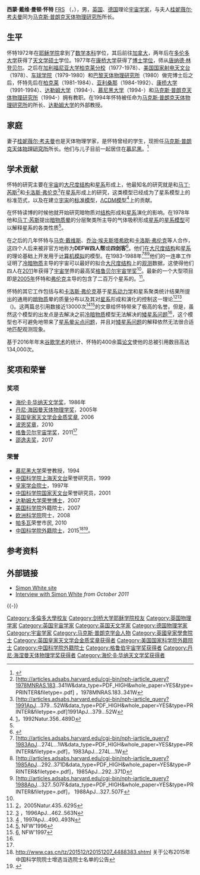 {{Copy edit|time=2021-06-02T10:37:06+00:00}}
{{Infobox scientist
| name = 西蒙·怀特<br />Simon White
| image = File:Simon White at RAS NAM 2012.jpg
| caption = 西蒙·怀特在2012年的全英天文学会议上演讲，前排浅衣服者为他的长期合作者[[卡洛斯·弗伦克|卡洛斯·弗伦克]]
| birth_date        = {{birth date and age|df=yes|1951|9|30}}
| birth_place       = {{ENG}}[[肯特郡|肯特郡]][[阿什福德|阿什福德]]
| death_date        = 
| death_place       = 
| residence   = {{GER}}[[巴伐利亚|拜燕州]][[加兴|加兴]]
| nationality = {{UK}}
| field = [[天体物理|天体物理]]、[[宇宙学|宇宙学]]
| work_institution = {{plainlist|
*[[马克斯·普朗克天体物理研究所|马克斯·普朗克天体物理研究所]]
*[[慕尼黑大学|慕尼黑大学]]
*[[达勒姆大学|达勒姆大学]]
*[[剑桥大学|康桥大学]]
*[[亚利桑那大学|亚利桑那大学]]
*[[加利福尼亚大学柏克莱分校|加利福尼亚大学柏克莱分校]]
*[[巴黎天体物理研究所|巴黎天体物理研究所]]
*[[剑桥大学丘吉尔学院|车球学院]]
*[[美国国家射电天文台|美国国家射电天文台]]
*[[弗吉尼亚大学|弗吉尼亚大学]]
}}
| alma_mater = {{plainlist|
*[[剑桥大学耶稣学院|耶稣学院]] ([[学士学位|学士学位]]){{small|(1972)}}
*[[多伦多大学|多伦多大学]] ([[硕士学位|硕士学位]]){{small|(1974)}}
*[[剑桥大学|康桥大学]] ([[博士学位|博士学位]]){{small|(1977)}}
*[[达勒姆大学|达勒姆大学]] ([[荣誉博士|荣誉博士]]){{small|(2007)}}
}}
| doctoral_advisor  = [[唐纳德·林登贝尔|唐纳德·林登贝尔]]
| notable_students = {{plainlist|
*[[卡洛斯·弗伦克|卡洛斯·弗伦克]]
*[[桂妮薇尔·考夫曼|桂妮薇尔·考夫曼]]（怀特之妻）
*{{link-de|沃尔克·斯普林格尔|Volker Springel}}
*[[莫厚俊|莫厚俊]]
*[[高亮|高亮]]
}}
| thesis_title = The Clustering of Galaxies<ref>{{MathGenealogy|id=112307}}</ref>
| thesis_year = 1977
| known_for = [[冷暗物质|冷暗物质]]<br />[[ΛCDM模型|ΛCDM模型]]<br />[[星系|星系]]的形成与进化理论及[[计算机模拟|计算机模拟]]
| societies = 
| influences = {{link-en|丹尼斯·夏玛|Dennis W. Sciama}}<br />[[马丁·芮斯|马丁·芮斯]]
| influenced = [[约翰·皮考克|约翰·皮考克]]<br />[[毛淑德|毛淑德]]
| prizes = [[英国皇家天文学会金质奖章|英国皇家天文学会金质奖章]]{{small|(2006)}}<br />[[格鲁贝尔宇宙学奖|格鲁贝尔宇宙学奖]]{{small|(2011)}}<br />[[波恩奖章|波恩奖章]]{{small|(2010)<br />}}[[邵逸夫奖|邵逸夫奖]]{{small|(2017)}}
| religion = 
| footnotes = 
}}
'''西蒙·戴维·曼顿·怀特''' [[皇家学会院士|FRS]] （{{lang-en|Simon David Manton White}}，{{bd|1951年|9月30日|||White, Simon}}），男，[[英国|英国]]、[[德国|德国]]理论[[宇宙学|宇宙学家]]，与夫人[[桂妮薇尔·考夫曼|桂妮薇尔·考夫曼]]同为[[马克斯·普朗克天体物理研究所|马克斯·普朗克天体物理研究所]]所长。

== 生平 ==
怀特1972年在[[剑桥大学耶稣学院|耶稣学院]]拿到了[[数学|数学]][[本科|本科]]学位，其后前往[[加拿大|加拿大]]，两年后在[[多伦多大学|多伦多大学]]获得了[[天文学|天文学]][[硕士|硕士]]学位。1977年在[[康桥大学|康桥大学]]获得了[[博士学位|博士学位]]，师从[[唐纳德·林登贝尔|唐纳德·林登贝尔]]。之后在[[加利福尼亚大学柏克莱分校|加利福尼亚大学柏克莱分校]]（1977-1978）、[[美国国家射电天文台|美国国家射电天文台]]（1978）、[[剑桥大学丘吉尔学院|车球学院]]（1979-1980）和[[巴黎天体物理研究所|巴黎天体物理研究所]]（1980）做完博士后之后，怀特先后在[[加利福尼亚大学柏克莱分校|柏克莱]]（1981-1984）、[[亚利桑那大学|亚利桑那]]（1984-1992）、[[剑桥大学|康桥大学]]（1991-1994）、[[达勒姆大学|达勒姆大学]]（1994-）、[[慕尼黑大学|慕尼黑大学]]（1994-）和[[马克斯·普朗克天体物理研究所|马克斯·普朗克天体物理研究所]]（1994-）拥有教职。在1994年怀特被任命为[[马克斯·普朗克天体物理研究所|马克斯·普朗克天体物理研究所]]的所长、[[达勒姆大学|达勒姆大学]]的外部教授。

== 家庭 ==
妻子[[桂妮薇尔·考夫曼|桂妮薇尔·考夫曼]]也是天体物理学家，是怀特曾经的学生，现担任[[马克斯·普朗克天体物理研究所|马克斯·普朗克天体物理研究所]]所长。他们与儿子目前一起居住在[[慕尼黑|慕尼黑]]。<ref name=site>{{cite web |url=http://www.mpa-garching.mpg.de/~swhite |title=Simon D. M. White |publisher=mpa-garching.mpg.de |accessdate=2012-09-10|archive-date=2015-08-15 |archive-url=https://web.archive.org/web/20150815200741/http://www.mpa-garching.mpg.de/~swhite/ |dead-url=no }}</ref>

== 学术贡献 ==
怀特的研究主要在[[宇宙|宇宙]]的[[大尺度结构|大尺度结构]]和[[星系|星系]]形成上，他最知名的研究就是和[[马丁·芮斯|马丁·芮斯]]<ref name=w&r'78>[http://articles.adsabs.harvard.edu/cgi-bin/nph-iarticle_query?1978MNRAS.183..341W&data_type=PDF_HIGH&whole_paper=YES&type=PRINTER&filetype=.pdf] {{Wayback|url=http://articles.adsabs.harvard.edu/cgi-bin/nph-iarticle_query?1978MNRAS.183..341W&data_type=PDF_HIGH&whole_paper=YES&type=PRINTER&filetype=.pdf |date=20210708130321 }}，1978MNRAS.183..341W</ref>和[[卡洛斯·弗伦克|卡洛斯·弗伦克]]<ref name= f&w'91>[http://articles.adsabs.harvard.edu/cgi-bin/nph-iarticle_query?1991ApJ...379...52W&data_type=PDF_HIGH&whole_paper=YES&type=PRINTER&filetype=.pdf]1991ApJ...379...52W</ref>在[[星系|星系]]形成上的研究，这类模型已经成为了星系模型上的标准范式，以及在建立[[宇宙|宇宙]]的[[标准模型|标准模型]]，[[ΛCDM模型|ΛCDM模型]]<ref>[http://www.nature.com/nature/journal/v356/n6369/pdf/356489a0.pdf]，1992Natur.356..489D</ref>上的贡献。

在怀特读博的时候他就开始研究暗物质对[[宇宙大尺度结构|结构]]形成和[[星系|星系]]演化的影响。在1978年他和[[马丁·芮斯|马丁·芮斯]]提出[[暗物质晕|暗物质晕]]的分层聚类所主导的气体吸积形成[[星系|星系]]的[[星系模型|星系模型]]可以解释星系的各类性质<ref name=w&r'78/>。

在之后的几年怀特与[[马克·戴维斯_(天文学家)|马克·戴维斯]]、[[乔治·埃夫斯塔希欧|乔治·埃夫斯塔希欧]]和[[卡洛斯·弗伦克|卡洛斯·弗伦克]]等人合作，这四个人后来被非官方地称为'''DEFW四人帮'''或'''四剑客'''<ref name=gru>{{Cite web |url=http://www.gruberprizes.org/PressReleases/PressRelease_2011_Cosmology.php |title=2011 winners |access-date=2017-01-31 |archive-date=2012-06-28 |archive-url=https://web.archive.org/web/20120628082714/http://www.gruberprizes.org/PressReleases/PressRelease_2011_Cosmology.php |dead-url=no }}</ref>。他们在[[大尺度结构|大尺度结构]]和[[星系|星系]]的理论基础上开发用于[[计算机模拟|计算机模拟]]的模型。在1983-1988年<ref>[http://articles.adsabs.harvard.edu/cgi-bin/nph-iarticle_query?1983ApJ...274L...1W&data_type=PDF_HIGH&whole_paper=YES&type=PRINTER&filetype=.pdf]，1983ApJ...274L...1W</ref><ref name=defw'85>[http://articles.adsabs.harvard.edu/cgi-bin/nph-iarticle_query?1985ApJ...292..371D&data_type=PDF_HIGH&whole_paper=YES&type=PRINTER&filetype=.pdf]，1985ApJ...292..371D</ref><ref name=defw'88>[http://articles.adsabs.harvard.edu/cgi-bin/nph-iarticle_query?1988ApJ...327..507F&data_type=PDF_HIGH&whole_paper=YES&type=PRINTER&filetype=.pdf]， 1988ApJ...327..507F</ref>他们的一连串工作证明了[[冷暗物质|冷暗物质]]主导的宇宙可以最好的拟合[[大尺度结构|大尺度结构]]上的[[观测天文学|观测]]数据，这使得他们四人在[[2011|2011]]年获得了[[宇宙学|宇宙学]]界的最高奖[[格鲁贝尔宇宙学奖|格鲁贝尔宇宙学奖]]<ref name=gru/>。最新的一个大型项目即是[[2005年|2005年]]怀特和[[卡洛斯·弗伦克|弗伦克]]主导的包含了二百万个星系的{{link-en|千禧年模拟|Millennium Simulation}}。<ref name=mil>[http://www.nature.com/nature/journal/v435/n7042/pdf/nature03597.pdf]，2005Natur.435..629S</ref>。

怀特的其它工作包括与{{link-en|胡里奥·纳瓦罗|Julio F. Navarro}}和[[卡洛斯·弗伦克|卡洛斯·弗伦克]]基于[[星系动力学|星系动力学]]和星系聚类统计结果所提出的通用的[[暗物质|暗物质]]晕的质量分布以及其对[[星系|星系]]形成和演化的控制这一理论<ref name=1996nfw>[https://arxiv.org/pdf/astro-ph/9508025.pdf] {{Wayback|url=https://arxiv.org/pdf/astro-ph/9508025.pdf |date=20170202021740 }}，1996ApJ...462..563N</ref><ref name=nfwp>[http://iopscience.iop.org/article/10.1086/304888/pdf] {{Wayback|url=http://iopscience.iop.org/article/10.1086/304888/pdf |date=20211116110549 }}, 1997ApJ...490..493N</ref>（{{link-en|Navarro-Frenk-White Profile}})。这两篇总引用数接近13000次<ref>[https://scholar.google.co.uk/citations?view_op=view_citation&hl=zh-CN&user=1sSj1fYAAAAJ&citation_for_view=1sSj1fYAAAAJ:nOiSByfp82kC], NFW'1996</ref><ref>[https://scholar.google.co.uk/citations?view_op=view_citation&hl=zh-CN&user=Gv-FkZ4AAAAJ&citation_for_view=Gv-FkZ4AAAAJ:u5HHmVD_uO8C], NFW'1997</ref>的文章给怀特带来了极高的名誉。但是，虽然这个模型的出发点是去解决之前[[冷暗物质|冷暗物质]]模型无法解决的[[矮星系问题|矮星系问题]]<ref name=1996nfw/>，这个模型也不可避免地带来了[[星系晕尖点问题|星系晕尖点问题]]，并且对[[矮星系问题|矮星系问题]]的解释依然无法很合适地匹配观测现象。

基于2016年年末[[谷歌学术|谷歌学术]]的统计、怀特的400余篇[[论文|论文]]使他的总被引用数目高达134,000次。

== 奖项和荣誉 ==
=== 奖项 ===
* [[海伦·B·华纳天文学奖|海伦·B·华纳天文学奖]]，1986年
* [[丹尼·海因曼天体物理学奖|丹尼·海因曼天体物理学奖]]，2005年
* [[英国皇家天文学会金质奖章|英国皇家天文学会金质奖章]], 2006
* [[波恩奖章|波恩奖章]]，2010
* [[格鲁贝尔宇宙学奖|格鲁贝尔宇宙学奖]]，2011<ref name=gru/>
* [[邵逸夫奖|邵逸夫奖]]，2017

=== 荣誉 ===
* [[慕尼黑大学|慕尼黑大学]]荣誉教授，1994
* [[中国科学院上海天文台|中国科学院上海天文台]]荣誉研究员，1999
* [[皇家学会院士|皇家学会院士]]，1997年
* [[中国科学院国家天文台|中国科学院国家天文台]]荣誉研究员，2001
* [[达勒姆大学|达勒姆大学]][[荣誉博士|荣誉博士]]，2007
* [[美国科学院|美国科学院]]外籍院士，2007
* [[欧洲科学院|欧洲科学院]]院士，2008
* [[帕多瓦|帕多瓦]]荣誉市民, 2010
* [[中国科学院外籍院士列表|中国科学院外籍院士]]，2015<ref>http://www.cas.cn/tz/201512/t20151207_4488383.shtml {{Wayback|url=http://www.cas.cn/tz/201512/t20151207_4488383.shtml |date=20200806062442 }} 关于公布2015年中国科学院院士增选当选院士名单的公告</ref><ref name = cas>{{Cite web |url=http://www.cas.cn/tz/201512/t20151207_4488383.shtml |title=存档副本 |access-date=2017-01-31 |archive-date=2020-08-06 |archive-url=https://web.archive.org/web/20200806062442/http://www.cas.cn/tz/201512/t20151207_4488383.shtml |dead-url=no }}</ref>。

== 参考资料 ==
{{commons category|Simon White}}
{{Reflist}}

== 外部链接 ==
* [http://www.mpa-garching.mpg.de/~swhite/ Simon White site] {{Wayback|url=http://www.mpa-garching.mpg.de/~swhite/ |date=20150815200741 }}
* [http://www.drillingsraum.com/simon-white/simon-white-1.html Interview with Simon White] {{Wayback|url=http://www.drillingsraum.com/simon-white/simon-white-1.html |date=20160407040028 }} ''from October 2011''

{{-}}
{{物理宇宙学}}
{{中国科学院院士}}
{{Shaw Prize}}
{{格鲁伯宇宙学奖获得者}}
{{海伦·B·华纳天文学奖获得者}}
{{丹尼·海因曼天体物理学奖获得者}}
{{英国皇家天文学会金质奖章获得者}}
{{中国科学院外籍院士}}

{{Authority control}}
{{DEFAULTSORT:White, Simon}}
[[Category:多倫多大學校友|Category:多倫多大學校友]]
[[Category:剑桥大学耶稣学院校友|Category:剑桥大学耶稣学院校友]]
[[Category:英国物理学家|Category:英国物理学家]]
[[Category:英国宇宙学家|Category:英国宇宙学家]]
[[Category:英国天文学家|Category:英国天文学家]]
[[Category:德国物理学家|Category:德国物理学家]]
[[Category:宇宙学家|Category:宇宙学家]]
[[Category:马克斯·普朗克学会人物|Category:马克斯·普朗克学会人物]]
[[Category:英國皇家學會院士|Category:英國皇家學會院士]]
[[Category:英国皇家天文学会金质奖章获得者|Category:英国皇家天文学会金质奖章获得者]]
[[Category:美国国家科学院外籍院士|Category:美国国家科学院外籍院士]]
[[Category:中国科学院外籍院士|Category:中国科学院外籍院士]]
[[Category:格鲁伯宇宙学奖获得者|Category:格鲁伯宇宙学奖获得者]]
[[Category:丹尼·海涅曼天体物理学奖获得者|Category:丹尼·海涅曼天体物理学奖获得者]]
[[Category:海伦·B·华纳天文学奖获得者|Category:海伦·B·华纳天文学奖获得者]]